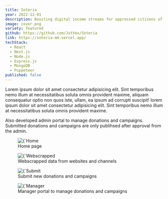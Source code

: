 ```yaml
---
title: Soteria
year: 2022-12-01
description: Boosting digital income streams for oppressed citizens of Myanmar
image: cover.png
variety: featured
github: https://github.com/JstVex/Soteria
link: https://soteria-mm.vercel.app/
techStack:
  - React
  - Next.js
  - Node.js
  - Express.js
  - MongoDB
  - Puppeteer
published: false
---
```


Lorem ipsum dolor sit amet consectetur adipisicing elit. Sint temporibus nemo illum at necessitatibus soluta omnis provident maxime, aliquam consequatur optio non quos iste, ullam, ea ipsum ad corrupti suscipit! lorem ipsum dolor sit amet consectetur adipisicing elit. Sint temporibus nemo illum at necessitatibus soluta omnis provident maxime.

Also developed admin portal to manage donations and campaigns. Submitted donations and campaigns are only publihsed after approval from the admin.

<figure>
    <Image 
        src={`/images/projects/soteria2.png`}
        alt={`Home page`}
        width={593}
        height={305}
        priority
    />
    <figcaption>Home page</figcaption>
</figure>

<figure>
    <Image 
        src={`/images/projects/soteria2.png`}
        alt={`Webscrapped data from websites and channels`}
        width={593}
        height={305}
        priority
    />
    <figcaption>Webscrapped data from websites and channels</figcaption>
</figure>

<figure>
    <Image 
        src={`/images/projects/soteria2.png`}
        alt={`Submit new donations and campaigns`}
        width={593}
        height={305}
        priority
    />
    <figcaption>Submit new donations and campaigns</figcaption>
</figure>

<figure>
    <Image 
        src={`/images/projects/soteria2.png`}
        alt={`Manager portal to manage donations and campaigns`}
        width={593}
        height={305}
        priority
    />
    <figcaption>Manager portal to manage donations and campaigns</figcaption>
</figure>